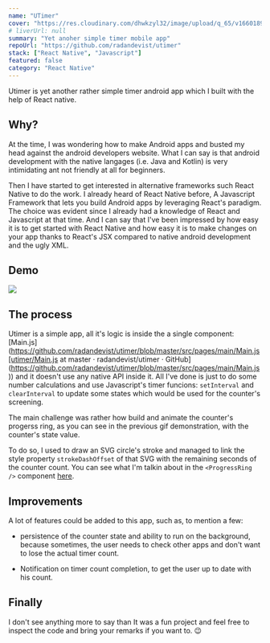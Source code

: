 ```yaml
---
name: "UTimer"
cover: "https://res.cloudinary.com/dhwkzyl32/image/upload/q_65/v1660189800/radanfolio/projects/utimer/utimer-cover_cx1y5u.png"
# liverUrl: null
summary: "Yet anoher simple timer mobile app"
repoUrl: "https://github.com/radandevist/utimer"
stack: ["React Native", "Javascript"]
featured: false
category: "React Native"
---
```


Utimer is yet another rather simple timer android app which I built with the help of React native.

## Why?

At the time, I was wondering how to make Android apps and busted my head against the android developers website. What I can say is that android development with the native langages (i.e. Java and Kotlin) is very intimidating ant not friendly at all for beginners.

Then I have started to get interested in alternative frameworks such React Native to do the work. I already heard of React Native before, A Javascript Framework that lets you build Android apps by leveraging React's paradigm. The choice was evident since I already had a knowledge of React and Javascript at that time. And I can say that I've been impressed by how easy it is to get started with React Native and how easy it is to make changes on your app thanks to React's JSX compared to native android development and the ugly XML.

## Demo

![](https://res.cloudinary.com/dhwkzyl32/image/upload/q_65/v1662559396/radanfolio/projects/utimer/utimer-demo_urkgct.gif)

## The process

Utimer is a simple app, all it's logic is inside the a single component: [Main.js](https://github.com/radandevist/utimer/blob/master/src/pages/main/Main.js[utimer/Main.js at master · radandevist/utimer · GitHub](https://github.com/radandevist/utimer/blob/master/src/pages/main/Main.js)) and it doesn't use any native API inside it. All I've done is just to do some number calculations and use Javascript's timer funcions: `setInterval` and `clearInterval` to update some states which would be used for the counter's screening.

The main challenge was rather how build and animate the counter's progerss ring, as you can see in the previous gif demonstration, with the counter's state value.

To do so, I used to draw an SVG circle's stroke and managed to link the style property `strokeDashOffset` of that SVG with the remaining seconds of the counter count. You can see what I'm talkin about in the `<ProgressRing />` component [here](https://github.com/radandevist/utimer/blob/master/src/components/ProgressRing.js).

## Improvements

A lot of features could be added to this app, such as, to mention a few:

- persistence of the counter state  and ability to run on the background, because sometimes, the user needs to check other apps and don't want to lose the actual timer count.

- Notification on timer count completion, to get the user up to date with his count.

## Finally

I don't see anything more to say than It was a fun project and feel free to inspect the code and bring your remarks if you want to. 😉
